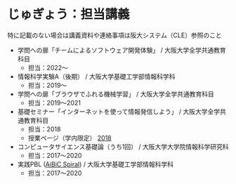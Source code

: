 # じゅぎょう：担当講義

特に記載のない場合は講義資料や連絡事項は阪大システム（CLE）参照のこと

* 学問への扉「チームによるソフトウェア開発体験」 / 大阪大学全学共通教育科目
  * 担当：2022～
* 情報科学実験A（後期） / 大阪大学基礎工学部情報科学科
  * 担当：2019～
* 学問への扉「ブラウザでふれる機械学習」 / 大阪大学全学共通教育科目
  * 担当：2019～2021
* 基礎セミナー「インターネットを使って情報発信しよう」 / 大阪大学全学共通教育科目
  * 担当：2018
  * 授業ページ（学内限定） [2018](http://sel.ist.osaka-u.ac.jp/people/t-kanda/lecture/fys2018/)
* コンピュータサイエンス基礎論（うち1回） / 大阪大学大学院情報科学研究科
  * 担当：2017～2020
* 実践PBL ([AiBiC Spiral](https://aibic-spiral.enpit.jp/)) / 大阪大学基礎工学部情報科学科
  * 担当：2017～2020
